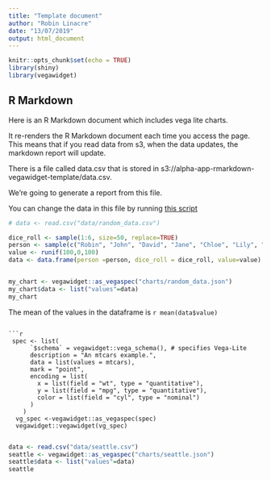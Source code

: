 ```yaml
---
title: "Template document"
author: "Robin Linacre"
date: "13/07/2019"
output: html_document
---
```


```r
knitr::opts_chunk$set(echo = TRUE)
library(shiny)
library(vegawidget)
```

## R Markdown

Here is an R Markdown document which includes vega lite charts.

It re-renders the R Markdown document each time you access the page.  This means that if you read data from s3, when the data updates, the markdown report will update.

There is a file called data.csv that is stored in s3://alpha-app-rmarkdown-vegawidget-template/data.csv.  

We're going to generate a report from this file.

You can change the data in this file by running [this script](update_data.R)


```r

# data <- read.csv("data/random_data.csv")

dice_roll <- sample(1:6, size=50, replace=TRUE)
person <- sample(c("Robin", "John", "David", "Jane", "Chloe", "Lily", "Sam"), size=50, replace=TRUE)
value <- runif(100,0,100)
data <- data.frame(person =person, dice_roll = dice_roll, value=value)


my_chart <- vegawidget::as_vegaspec("charts/random_data.json")
my_chart$data <- list("values"=data)
my_chart

```



The mean of the values in the dataframe is `r mean(data$value)`

```

```r
 spec <- list(
      `$schema` = vegawidget::vega_schema(), # specifies Vega-Lite
      description = "An mtcars example.",
      data = list(values = mtcars),
      mark = "point",
      encoding = list(
        x = list(field = "wt", type = "quantitative"),
        y = list(field = "mpg", type = "quantitative"),
        color = list(field = "cyl", type = "nominal")
      )
    ) 
  vg_spec <-vegawidget::as_vegaspec(spec)
  vegawidget::vegawidget(vg_spec)
  
```

```r

data <- read.csv("data/seattle.csv")
seattle <- vegawidget::as_vegaspec("charts/seattle.json")
seattle$data <- list("values"=data)
seattle


```

